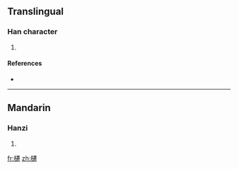 ==Translingual==

===Han character===
{{Han char|rn=75|rad=木|as=15|sn=19|four=4193<sub>1</sub>|canj=木卜一山 (DYMU)}}

# {{defn|Han|sort=木15}}

====References====
* {{Han ref|kx=0559.330|dkj=15791|dj=0949.080|hdz=21313.010|uh=6ACF|ud=27343|bh=F256|bd=62038}}

----

==Mandarin==

===Hanzi===
{{cmn-hanzi|pin=[[léi]] ([[lei2]]), [[qiān]] ([[qian1]])|wg=lei<sup>2</sup>, ch'ien<sup>1</sup>}}

# {{defn|Mandarin}}

[[fr:櫏]]
[[zh:櫏]]